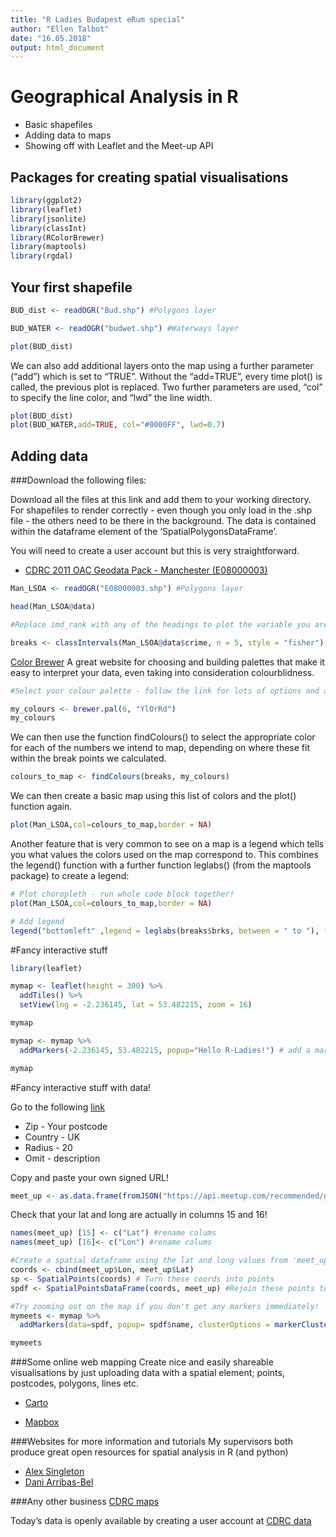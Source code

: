 ```yaml
---
title: "R Ladies Budapest eRum special"
author: "Ellen Talbot"
date: "16.05.2018"
output: html_document
---
```


# Geographical Analysis in R

- Basic shapefiles
- Adding data to maps
- Showing off with Leaflet and the Meet-up API

## Packages for creating spatial visualisations

```r
library(ggplot2)
library(leaflet)
library(jsonlite)
library(classInt)
library(RColorBrewer)
library(maptools)
library(rgdal)

```

## Your first shapefile
```r

BUD_dist <- readOGR("Bud.shp") #Polygons layer

BUD_WATER <- readOGR("budwet.shp") #Waterways layer

```

```r

plot(BUD_dist)

```

We can also add additional layers onto the map using a further parameter ("add") which is set to "TRUE". Without the "add=TRUE", every time plot() is called, the previous plot is replaced. Two further parameters are used, "col" to specify the line color, and "lwd" the line width.

```r
plot(BUD_dist)
plot(BUD_WATER,add=TRUE, col="#0000FF", lwd=0.7)
```

## Adding data
###Download the following files:

Download all the files at this link and add them to your working directory. For shapefiles to render correctly - even though you only load in the .shp file - the others need to be there in the background. The data is contained within the dataframe element of the 'SpatialPolygonsDataFrame'. 

You will need to create a user account but this is very straightforward. 

- [CDRC 2011 OAC Geodata Pack - Manchester (E08000003)](https://data.cdrc.ac.uk/dataset/cdrc-2011-oac-geodata-pack-manchester-e08000003)


```r
Man_LSOA <- readOGR("E08000003.shp") #Polygons layer
```

```r
head(Man_LSOA@data)
```

```r
#Replace imd_rank with any of the headings to plot the variable you are interested in.

breaks <- classIntervals(Man_LSOA@data$crime, n = 5, style = "fisher") #Create 'fisher' breaks

```


[Color Brewer](http://colorbrewer2.org/) A great website for choosing and building palettes that make it easy to interpret your data, even taking into consideration colourblidness. 

```r

#Select your colour palette - follow the link for lots of options and a great website for choosing map colour schemes

my_colours <- brewer.pal(6, "YlOrRd") 
my_colours

```

We can then use the function findColours() to select the appropriate color for each of the numbers we intend to map, depending on where these fit within the break points we calculated.

```r

colours_to_map <- findColours(breaks, my_colours)

```
We can then create a basic map using this list of colors and the plot() function again.
```r

plot(Man_LSOA,col=colours_to_map,border = NA)

```


Another feature that is very common to see on a map is a legend which tells you what values the colors used on the map correspond to. This combines the legend() function with a further function leglabs() (from the maptools package) to create a legend:

```r
# Plot choropleth - run whole code block together!
plot(Man_LSOA,col=colours_to_map,border = NA)

# Add legend
legend("bottomleft" ,legend = leglabs(breaks$brks, between = " to "), fill = my_colours, bty = "n",cex=0.6)
```

#Fancy interactive stuff

```r

library(leaflet)

mymap <- leaflet(height = 300) %>%
  addTiles() %>%
  setView(lng = -2.236145, lat = 53.482215, zoom = 16)

mymap
```

```r
mymap <- mymap %>% 
  addMarkers(-2.236145, 53.482215, popup="Hello R-Ladies!") # add a marker

mymap
```

#Fancy interactive stuff with data!

Go to the following 
[ link ](https://secure.meetup.com/meetup_api/console/?path=/recommended/groups)

- Zip - Your postcode
- Country - UK
- Radius - 20
- Omit - description

Copy and paste your own signed URL!

```r

meet_up <- as.data.frame(fromJSON("https://api.meetup.com/recommended/groups?photo-host=public&location=Manchester&zip=M15+6JJ&page=20&country=gb&sig_id=107413022&omit=description&sig=c9a1c2f8b776217244b51facb39353930e63ffd8")) #Replace this signed URL with your own!

```

Check that your lat and long are actually in columns 15 and 16! 

```r

names(meet_up) [15] <- c("Lat") #rename colums
names(meet_up) [16]<- c("Lon") #rename colums

```

```r
#Create a spatial dataframe using the lat and long values from 'meet_up'
coords <- cbind(meet_up$Lon, meet_up$Lat)
sp <- SpatialPoints(coords) # Turn these coords into points
spdf <- SpatialPointsDataFrame(coords, meet_up) #Rejoin these points to the original data

```

```r

#Try zooming out on the map if you don't get any markers immediately!
mymeets <- mymap %>% 
  addMarkers(data=spdf, popup= spdf$name, clusterOptions = markerClusterOptions()) # add markers and cluster

mymeets

```

###Some online web mapping
Create nice and easily shareable visualisations by just uploading data with a spatial element; points, postcodes, polygons, lines etc.

- [Carto](https://carto.com)

- [Mapbox](https://www.mapbox.com)


###Websites for more information and tutorials 
My supervisors both produce great open resources for spatial analysis in R (and python)

- [Alex Singleton](https://github.com/alexsingleton/urban_analytics)
- [Dani Arribas-Bel](www.darribas.org)

###Any other business
[CDRC maps](https://maps.cdrc.ac.uk/#/indicators/ahah/default/BTTTFTT/10/-2.9456/53.3820)

Today's data is openly available by creating a user account at [CDRC data](https://data.cdrc.ac.uk)
